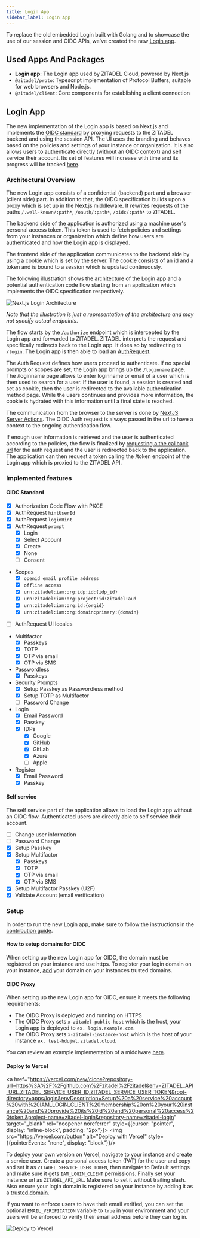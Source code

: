 ```yaml
---
title: Login App
sidebar_label: Login App
---
```


To replace the old embedded Login built with Golang and to showcase the use of our session and OIDC APIs, we've created the new [Login app](https://github.com/zitadel/zitadel/blob/main/CONTRIBUTING.md#contribute-to-login).

## Used Apps And Packages

- **Login app**: The Login app used by ZITADEL Cloud, powered by Next.js
- `@zitadel/proto`: Typescript implementation of Protocol Buffers, suitable for web browsers and Node.js.
- `@zitadel/client`: Core components for establishing a client connection

## Login App

The new implementation of the Login app is based on Next.js and implements the [OIDC standard](./oidc-standard) by proxying requests to the ZITADEL backend and using the session API.
The UI uses the branding and behaves based on the policies and settings of your instance or organization.
It is also allows users to authenticate directly (without an OIDC context) and self service their account.
Its set of features will increase with time and its progress will be tracked [here](./login-app#implemented-features).

### Architectural Overview

The new Login app consists of a confidential (backend) part and a browser (client side) part.
In addition to that, the OIDC specification builds upon a proxy which is set up in the Next.js middleware. It rewrites requests of the paths `/.well-known/:path*`, `/oauth/:path*`, `/oidc/:path*` to ZITADEL.

The backend side of the application is authorized using a machine user's personal access token.
This token is used to fetch policies and settings from your instances or organization which define how users are authenticated and how the Login app is displayed.

The frontend side of the application communicates to the backend side by using a cookie which is set by the server.
The cookie consists of an id and a token and is bound to a session which is updated continuously.

The following illustration shows the architecture of the Login app and a potential authentication code flow starting from an application which implements the OIDC specification respectively.

![Next.js Login Architecture](/img/typescript-login-architecture.png)

_Note that the illustration is just a representation of the architecture and may not specify actual endpoints._

The flow starts by the `/authorize` endpoint which is intercepted by the Login app and forwarded to ZITADEL.
ZITADEL interprets the request and specifically redirects back to the Login app.
It does so by redirecting to `/login`.
The Login app is then able to load an [AuthRequest](/docs/apis/resources/oidc_service_v2/oidc-service-get-auth-request#get-oidc-auth-request-details).

The Auth Request defines how users proceed to authenticate. If no special prompts or scopes are set, the Login app brings up the `/loginname` page.
The /loginname page allows to enter loginname or email of a user which is then used to search for a user.
If the user is found, a session is created and set as cookie, then the user is redirected to the available authentication method page.
While the users continues and provides more information, the cookie is hydrated with this information until a final state is reached.

The communication from the browser to the server is done by [NextJS Server Actions](https://nextjs.org/docs/app/building-your-application/data-fetching/server-actions-and-mutations).
The OIDC Auth request is always passed in the url to have a context to the ongoing authentication flow.

If enough user information is retrieved and the user is authenticated according to the policies, the flow is finalized by [requesting a the callback url](/docs/apis/resources/oidc_service_v2/oidc-service-create-callback) for the auth request and the user is redirected back to the application.
The application can then request a token calling the /token endpoint of the Login app which is proxied to the ZITADEL API.

### Implemented features

#### OIDC Standard

- [x] Authorization Code Flow with PKCE
- [x] AuthRequest `hintUserId`
- [x] AuthRequest `loginHint`
- [x] AuthRequest `prompt`
  - [x] Login
  - [x] Select Account
  - [x] Create
  - [x] None
  - [ ] Consent
- Scopes
  - [x] `openid email profile address`
  - [x] `offline access`
  - [x] `urn:zitadel:iam:org:idp:id:{idp_id}`
  - [x] `urn:zitadel:iam:org:project:id:zitadel:aud`
  - [x] `urn:zitadel:iam:org:id:{orgid}`
  - [x] `urn:zitadel:iam:org:domain:primary:{domain}`
- [ ] AuthRequest UI locales
- Multifactor
  - [x] Passkeys
  - [x] TOTP
  - [x] OTP via email
  - [x] OTP via SMS
- Passwordless
  - [x] Passkeys
- Security Prompts
  - [x] Setup Passkey as Passwordless method
  - [x] Setup TOTP as Multifactor
  - [ ] Password Change
- Login
  - [x] Email Password
  - [x] Passkey
  - [x] IDPs
    - [x] Google
    - [x] GitHub
    - [x] GitLab
    - [x] Azure
    - [ ] Apple
- Register
  - [x] Email Password
  - [x] Passkey

#### Self service

The self service part of the application allows to load the Login app without an OIDC flow.
Authenticated users are directly able to self service their account.

- [ ] Change user information
- [ ] Password Change
- [x] Setup Passkey
- [x] Setup Multifactor
  - [x] Passkeys
  - [x] TOTP
  - [x] OTP via email
  - [x] OTP via SMS
- [x] Setup Multifactor Passkey (U2F)
- [x] Validate Account (email verification)

### Setup

In order to run the new Login app, make sure to follow the instructions in the [contribution guide](https://github.com/zitadel/zitadel/blob/main/CONTRIBUTING.md#contribute-to-login).

#### How to setup domains for OIDC

When setting up the new Login app for OIDC, the domain must be registered on your instance and use https.
To register your login domain on your instance, [add](/docs/apis/resources/admin/admin-service-add-instance-trusted-domain) your domain on your instances trusted domains.

#### OIDC Proxy

When setting up the new Login app for OIDC, ensure it meets the following requirements:

- The OIDC Proxy is deployed and running on HTTPS
- The OIDC Proxy sets `x-zitadel-public-host` which is the host, your Login app is deployed to `ex. login.example.com`.
- The OIDC Proxy sets `x-zitadel-instance-host` which is the host of your instance `ex. test-hdujwl.zitadel.cloud`.

You can review an example implementation of a middlware [here](https://github.com/zitadel/zitadel/blob/main/apps/login/src/middleware.ts).

#### Deploy to Vercel

<a href="https://vercel.com/new/clone?repository-url=https%3A%2F%2Fgithub.com%2Fzitadel%2Fzitadel&env=ZITADEL_API_URL,ZITADEL_SERVICE_USER_ID,ZITADEL_SERVICE_USER_TOKEN&root-directory=apps/login&envDescription=Setup%20a%20service%20account%20with%20IAM_LOGIN_CLIENT%20membership%20on%20your%20instance%20and%20provide%20its%20id%20and%20personal%20access%20token.&project-name=zitadel-login&repository-name=zitadel-login" target="_blank" rel="noopener noreferrer" style={{cursor: "pointer", display: "inline-block", padding: "2px"}}>
  <img src="https://vercel.com/button" alt="Deploy with Vercel" style={{pointerEvents: "none", display: "block"}}/>
</a>

To deploy your own version on Vercel, navigate to your instance and create a service user.
Create a personal access token (PAT) for the user and copy and set it as `ZITADEL_SERVICE_USER_TOKEN`, then navigate to Default settings and make sure it gets `IAM_LOGIN_CLIENT` permissions.
Finally set your instance url as `ZITADEL_API_URL`. Make sure to set it without trailing slash.
Also ensure your login domain is registered on your instance by adding it as a [trusted domain](/docs/apis/resources/admin/admin-service-add-instance-trusted-domain).

If you want to enforce users to have their email verified, you can set the optional `EMAIL_VERIFICATION` variable to `true` in your environment and your users will be enforced to verify their email address before they can log in.

![Deploy to Vercel](/img/deploy-to-vercel.png)
